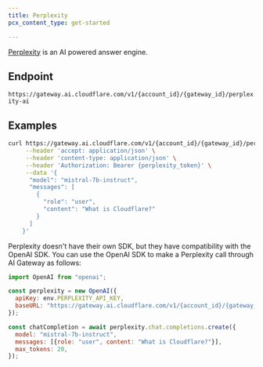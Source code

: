 ```yaml
---
title: Perplexity
pcx_content_type: get-started

---
```


[Perplexity](https://www.perplexity.ai/) is an AI powered answer engine.

## Endpoint

`https://gateway.ai.cloudflare.com/v1/{account_id}/{gateway_id}/perplexity-ai`

## Examples

```bash title="Example fetch request"
curl https://gateway.ai.cloudflare.com/v1/{account_id}/{gateway_id}/perplexity-ai/chat/completions \
     --header 'accept: application/json' \
     --header 'content-type: application/json' \
     --header 'Authorization: Bearer {perplexity_token}' \
     --data '{
      "model": "mistral-7b-instruct",
      "messages": [
        {
          "role": "user",
          "content": "What is Cloudflare?"
        }
      ]
    }'
```

Perplexity doesn't have their own SDK, but they have compatibility with the OpenAI SDK. You can use the OpenAI SDK to make a Perplexity call through AI Gateway as follows:

```javascript
import OpenAI from "openai";

const perplexity = new OpenAI({
  apiKey: env.PERPLEXITY_API_KEY,
  baseURL: "https://gateway.ai.cloudflare.com/v1/{account_id}/{gateway_id}/perplexity-ai"
});

const chatCompletion = await perplexity.chat.completions.create({
  model: "mistral-7b-instruct",
  messages: [{role: "user", content: "What is Cloudflare?"}],
  max_tokens: 20,
});
```
